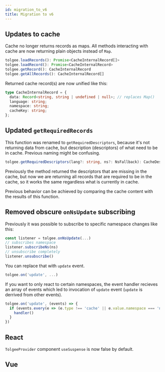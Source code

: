 ```yaml
---
id: migration_to_v6
title: Migration to v6
---
```


## Updates to cache

Cache no longer returns records as maps.
All methods interacting with cache are now returning plain objects instead of `Map`.

```ts
tolgee.loadRecords(): Promise<CacheInternalRecord[]>
tolgee.loadRecord(): Promise<CacheInternalRecord>
tolgee.getRecord(): CacheInternalRecord
tolgee.getAllRecords(): CacheInternalRecord[]
```

Returned cache record(s) are now unified like this:
```ts
type CacheInternalRecord = {
  data: Record<string, string | undefined | null>; // replaces Map()
  language: string;
  namespace: string;
  cacheKey: string;
};
```

## Updated `getRequiredRecords`

This function was renamed to `getRequiredDescriptors`, because it's not returning data from cache,
but description (descriptors) of what need to be in cache. Previous naming might be confusing.

```ts
tolgee.getRequiredDescriptors(lang?: string, ns?: NsFallback): CacheDescriptorInternal[]
```

Previously the method returned the descriptors that are missing in the cache, but now we are returning
all records that are required to be in the cache, so it works the same regardless what is currently in cache.

Previous behavior can be achieved by comparing the cache content with the results of this function.

## Removed obscure `onNsUpdate` subscribing

Previously it was possible to subscribe to specific namespace changes like this:

```ts
const listener = tolgee.onNsUpdate(...)
// subscribes namespace
listener.subscribeNs(ns)
// unsubscribe completely
listener.unsubscribe()
```

You can replace that with `update` event.

```ts
tolgee.on('update', ...)
```

If you want to only react to certain namespaces, the event handler recieves an array of events which
led to invocation of `update` event (`update` is derrived from other events).

```ts
tolgee.on('update', (events) => {
  if (events.every(e => (e.type !== 'cache' || e.value.namespace === 'namespace'))) {
    handler()
  }
})
```

## React

`TolgeeProvider` component `useSuspense` is now false by default.

## Vue

